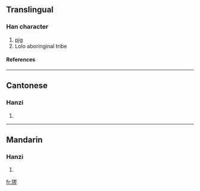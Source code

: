 {{see|玀}}

==Translingual==
===Han character===
{{Han char|rn=94|rad=犬|as=08|sn=11|four=|canj=大竹田中弓 (KHWLN)}}
# [[pig]]
# Lolo aboringinal tribe
====References====
{{Han ref|kx=0714.051|hdz=21353.080|uh=7321|ud=29473}}

----
==Cantonese==
===Hanzi===
{{yue-hanzi|jyut=|y=lo4}}
# {{defn|Cantonese}}

----
==Mandarin==
===Hanzi===
{{cmn-hanzi|tra=玀|pin=[[luó]] (luo2), [[wèi]] (wei4)|wg=lo<sup>2</sup>, wei<sup>4</sup>}}
# {{defn|Mandarin}}

[[fr:猡]]